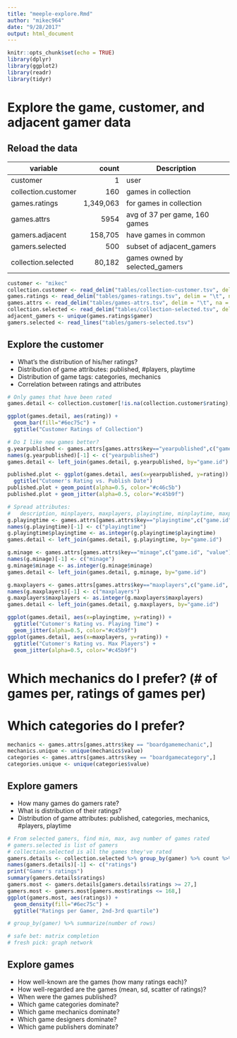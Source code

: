 ```yaml
---
title: "meeple-explore.Rmd"
author: "mikec964"
date: "9/28/2017"
output: html_document
---
```


```r
knitr::opts_chunk$set(echo = TRUE)
library(dplyr)
library(ggplot2)
library(readr)
library(tidyr)
```

# Explore the game, customer, and adjacent gamer data

## Reload the data
| variable            | count     | Description
| --------            |----------:| -----------
| customer            | 1         | user
| collection.customer | 160       | games in collection
| games.ratings       | 1,349,063 | for games in collection
| games.attrs         | 5954      | avg of 37 per game, 160 games
| gamers.adjacent     | 158,705   | have games in common
| gamers.selected     | 500       | subset of adjacent_gamers
| collection.selected | 80,182    | games owned by selected_gamers

```r
customer <- "mikec"
collection.customer <- read_delim("tables/collection-customer.tsv", delim = "\t", na = "NA", col_names = TRUE)
games.ratings <- read_delim("tables/games-ratings.tsv", delim = "\t", na = "NA", col_names = TRUE)
games.attrs <- read_delim("tables/games-attrs.tsv", delim = "\t", na = "NA", col_names = TRUE)
collection.selected <- read_delim("tables/collection-selected.tsv", delim = "\t", na = "NA", col_names = TRUE)
adjacent_gamers <- unique(games.ratings$gamer)
gamers.selected <- read_lines("tables/gamers-selected.tsv")
```

## Explore the customer
* What's the distribution of his/her ratings?
* Distribution of game attributes: published, #players, playtime
* Distribution of game tags: categories, mechanics
* Correlation between ratings and attributes

```r
# Only games that have been rated
games.detail <- collection.customer[!is.na(collection.customer$rating),]

ggplot(games.detail, aes(rating)) +
  geom_bar(fill="#6ec75c") +
  ggtitle("Customer Ratings of Collection")

# Do I like new games better?
g.yearpublished <- games.attrs[games.attrs$key=="yearpublished",c("game.id", "value")]
names(g.yearpublished)[-1] <- c("yearpublished")
games.detail <- left_join(games.detail, g.yearpublished, by="game.id")

published.plot <- ggplot(games.detail, aes(x=yearpublished, y=rating)) +
  ggtitle("Cutomer's Rating vs. Publish Date")
published.plot + geom_point(alpha=0.5, color="#c46c5b")
published.plot + geom_jitter(alpha=0.5, color="#c45b9f")
```

```r
# Spread attributes:
#   description, minplayers, maxplayers, playingtime, minplaytime, maxplaytime, maxplayers, comments
g.playingtime <- games.attrs[games.attrs$key=="playingtime",c("game.id", "value")]
names(g.playingtime)[-1] <- c("playingtime")
g.playingtime$playingtime <- as.integer(g.playingtime$playingtime)
games.detail <- left_join(games.detail, g.playingtime, by="game.id")

g.minage <- games.attrs[games.attrs$key=="minage",c("game.id", "value")]
names(g.minage)[-1] <- c("minage")
g.minage$minage <- as.integer(g.minage$minage)
games.detail <- left_join(games.detail, g.minage, by="game.id")

g.maxplayers <- games.attrs[games.attrs$key=="maxplayers",c("game.id", "value")]
names(g.maxplayers)[-1] <- c("maxplayers")
g.maxplayers$maxplayers <- as.integer(g.maxplayers$maxplayers)
games.detail <- left_join(games.detail, g.maxplayers, by="game.id")

ggplot(games.detail, aes(x=playingtime, y=rating)) +
  ggtitle("Cutomer's Rating vs. Playing Time") +
  geom_jitter(alpha=0.5, color="#c45b9f")
ggplot(games.detail, aes(x=maxplayers, y=rating)) +
  ggtitle("Cutomer's Rating vs. Max Players") +
  geom_jitter(alpha=0.5, color="#c45b9f")
```

# Which mechanics do I prefer? (# of games per, ratings of games per)
# Which categories do I prefer?
```r
mechanics <- games.attrs[games.attrs$key == "boardgamemechanic",]
mechanics.unique <- unique(mechanics$value)
categories <- games.attrs[games.attrs$key == "boardgamecategory",]
categories.unique <- unique(categories$value)
```

## Explore gamers
* How many games do gamers rate?
* What is distribution of their ratings?
* Distribution of game attributes: published, categories, mechanics, #players, playtime

```r
# From selected gamers, find min, max, avg number of games rated
# gamers.selected is list of gamers
# collection.selected is all the games they've rated
gamers.details <- collection.selected %>% group_by(gamer) %>% count %>% arrange(n)
names(gamers.details)[-1] <- c("ratings")
print("Gamer's ratings")
summary(gamers.details$ratings)
gamers.most <- gamers.details[gamers.details$ratings >= 27,]
gamers.most <- gamers.most[gamers.most$ratings <= 168,]
ggplot(gamers.most, aes(ratings)) +
  geom_density(fill="#6ec75c") +
  ggtitle("Ratings per Gamer, 2nd-3rd quartile")

# group_by(gamer) %>% summarize(number of rows)

# safe bet: matrix completion
# fresh pick: graph network

```

## Explore games
* How well-known are the games (how many ratings each)?
* How well-regarded are the games (mean, sd, scatter of ratings)?
* When were the games published?
* Which game categories dominate?
* Which game mechanics dominate?
* Which game designers dominate?
* Which game publishers dominate?

